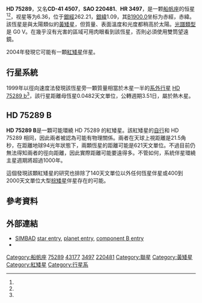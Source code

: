 {{Starbox begin
| name = HD 75289
}}
{{Starbox observe
| epoch = [[J2000.0|J2000.0]]
| constell = [[船帆座|船帆座]]<ref name="SIMBAD">{{cite web|title=Pulsating variable Star|url=http://simbad.u-strasbg.fr/simbad/sim-id?Ident=HR+3497|accessdate=2012-07-13|work=SIMBAD|publisher=Centre de Données astronomiques de Strasbourg|archive-url=https://web.archive.org/web/20201113233144/http://simbad.u-strasbg.fr/simbad/sim-id?Ident=HR+3497|archive-date=2020-11-13|dead-url=no}}</ref><ref name="DATA">{{cite web|title=VizieR Detailed Page|url=http://vizier.u-strasbg.fr/viz-bin/VizieR-5?-out.add=.&-source=5050&-corr=PK=HR&-out.max=9999&HR=3497|accessdate=2012-07-13|archive-url=https://web.archive.org/web/20201113231938/http://vizier.u-strasbg.fr/viz-bin/VizieR-5?-out.add=.&-source=5050&-corr=PK%3DHR&-out.max=9999&HR=3497|archive-date=2020-11-13|dead-url=no}}</ref>
| 星官 = 
| ra = {{RA|8|47|40.5}}<ref name="SIMBAD" /><ref name="DATA" />
| dec = {{DEC|-41|44|14}}<ref name="SIMBAD" /><ref name="DATA" />
| appmag_v = 6.36<ref name="SIMBAD" /><ref name="DATA" />
}}
{{Starbox character
| class = G0V<ref name="SIMBAD" /><ref name="DATA" />
| b-v = 0.58<ref name="SIMBAD" /><ref name="DATA" />
| u-b = 0.1<ref name="SIMBAD" /><ref name="DATA" />
| r-i = <ref name="SIMBAD" /><ref name="DATA" />
| variable = 
}}
{{Starbox astrometry 
| radial_v = +14
| prop_mo_ra = –20.50
| prop_mo_dec = –227.68
| parallax = 34.55
| p_error = 0.56
| absmag_v = 4.05
}} 
{{Starbox detail 
| age = 4.96
| metal = 0.29
| mass = 1.05
| radius = 1.25
| gravity = 4.25
| rotation = ~24.6
| luminosity = 1.82
| temperature = 6011
}} 
{{Starbox catalog
| names =CD-41 4507，[[SAO星表|SAO]] 220481，[[HD星表|HD]] 75289，[[亮星星表|HR]] 3497，[[依巴谷星表|HIP 43177]]，[[博斯星表|GC 12153]]}}
{{Starbox reference |Simbad=HR+3497}}
{{Starbox end}}

'''HD 75289'''，又名'''CD-41 4507'''，'''SAO 220481'''、'''HR 3497'''，是一颗[[船帆座|船帆座]]的恒星<ref name="SIMBAD" /><ref name="DATA" />，视星等为6.36，位于[[银道坐标系|銀經]]262.21，[[银道坐标系|銀緯]]1.09，其[[曆元|B1900.0]]坐标为赤經{{RA|8|44|1.9}}，赤緯{{DEC|-41|1.09|42}}。該恆星是與太陽類似的[[G型主序星|黃矮星]]，但質量、表面溫度和光度都稍高於太陽。[[恒星光谱|光譜類型]]是 G0 V。在幾乎沒有光害的區域可用肉眼看到該恆星，否則必須使用雙筒望遠鏡。

2004年發現它可能有一顆[[紅矮星|紅矮星]]伴星。

== 行星系統 ==
1999年以徑向速度法發現該恆星旁一顆質量相當於木星一半的[[系外行星|系外行星]] [[HD_75289_b|HD 75289 b]]<ref name="Udry2000"/>，該行星距離母恆星0.0482天文單位，公轉週期3.51日，屬於熱木星。

{{OrbitboxPlanet begin
| table_ref = <ref name="Butler2006" />
}}
{{OrbitboxPlanet
| exoplanet = [[HD_75289_b|b]]
| mass = >0.467 ± 0.041
| period = 3.509267 ± 0.000064
| semimajor = 0.0482 ± 0.0028
| eccentricity = 0.034 ± 0.029
}}
{{Orbitbox end}}
{{clear}}

==HD 75289 B==
{{Starbox short |
 name=HD 75289 B |
 epoch=2000 |
 constell=[[船帆座|船帆座]] |
 ra=8<sup>h</sup> 47<sup>m</sup> 42.24<sup>s</sup> |
 dec=-41° 44' 7.70" |
 spectral=M2-M5 V |
 appmag_v=? |
 dist_ly=94.36? |
 dist_pc=28.94? |
 names=''n/a''
}}

'''HD 75289 B'''是一顆可能環繞 HD 75289 的紅矮星。該紅矮星的[[自行|自行]]和 HD 75289 相同，因此兩者被認為可能有物理關係。兩者在天球上視距離是21.5角秒，在距離地球94光年狀態下，兩顆恆星的距離可能是621天文單位。不過目前仍無法得知兩者的徑向距離，因此實際距離可能要遠得多。不管如何，系統伴星環繞主星週期將超過1000年。

這個發現該顆紅矮星的研究也排除了140天文單位以外任何恆星伴星或400到2000天文單位大型[[棕矮星|棕矮星]]伴星存在的可能。
{{clear}}

==參考資料==
{{Reflist|refs=
<ref name="Butler2006">{{Cite journal|title=Catalog of Nearby Exoplanets|url=https://iopscience.iop.org/article/10.1086/504701|last=Butler|first=R. P.|last2=Wright|first2=J. T.|date=2006-07-20|journal=[[天文物理期刊|The Astrophysical Journal]]|issue=1|doi=10.1086/504701|volume=646|pages=505–522|language=en|arxiv=astro-ph/0607493|bibcode=2006ApJ...646..505B|issn=0004-637X|last3=Marcy|first3=G. W.|last4=Fischer|first4=D. A.|last5=Vogt|first5=S. S.|last6=Tinney|first6=C. G.|last7=Jones|first7=H. R. A.|last8=Carter|first8=B. D.|last9=Johnson|first9=J. A.|access-date=2021-11-09|archive-date=2021-12-16|archive-url=https://web.archive.org/web/20211216174903/https://iopscience.iop.org/article/10.1086/504701|dead-url=no}}</ref>
<ref name="Udry2000">{{Cite journal|title=The CORALIE survey for southern extra-solar planets VII: Two short-period Saturnian companions to HD 108147 and HD 168746|url=http://www.aanda.org/10.1051/0004-6361:20020433|last=Pepe|first=F.|last2=Mayor|first2=M.|date=2002-06|journal=[[天文与天体物理学报|Astronomy & Astrophysics]]|issue=2|doi=10.1051/0004-6361:20020433|volume=388|pages=632–638|bibcode=2000A&A...356..590U|issn=0004-6361|last3=Galland|first3=F.|last4=Naef|first4=D.|last5=Queloz|first5=D.|last6=Santos|first6=N. C.|last7=Udry|first7=S.|last8=Burnet|first8=M.}}</ref>
}}

==外部連結==
*[http://simbad.u-strasbg.fr/Simbad SIMBAD]{{Wayback|url=http://simbad.u-strasbg.fr/Simbad|date=20190501023034}} [http://simbad.u-strasbg.fr/sim-id.pl?protocol=html&Ident=HD+75289 star entry], [http://simbad.u-strasbg.fr/sim-id.pl?protocol=html&Ident=NAME+HD+75289+B planet entry], [http://simbad.u-strasbg.fr/sim-id.pl?protocol=html&Ident=HD+75289B component B entry]
*{{Cite journal|title=A low-mass stellar companion of the planet host star HD 75289|url=http://www.aanda.org/10.1051/0004-6361:20041009|last=Mugrauer|first=M.|last2=Neuhäuser|first2=R.|date=2004-10|journal=[[天文与天体物理学报|Astronomy & Astrophysics]]|issue=1|doi=10.1051/0004-6361:20041009|volume=425|pages=249–253|issn=0004-6361|last3=Mazeh|first3=T.|last4=Alves|first4=J.|last5=Guenther|first5=E.}}

[[Category:船帆座|Category:船帆座]]
[[Category:HD和HDE天體|75289]]
[[Category:HIP天體|43177]]
[[Category:HR天體|3497]]
[[Category:SAO天體|220481]]
[[Category:聯星|Category:聯星]]
[[Category:黃矮星|Category:黃矮星]]
[[Category:紅矮星|Category:紅矮星]]
[[Category:行星系|Category:行星系]]